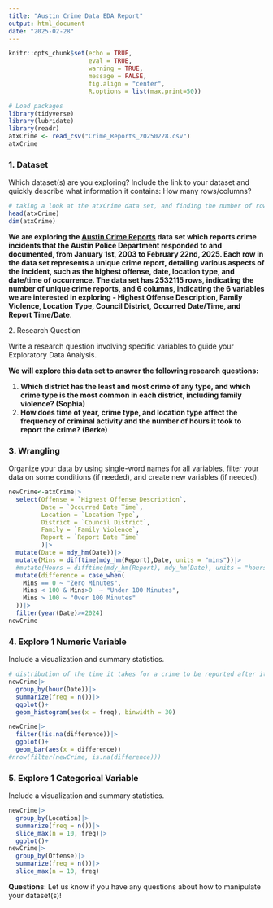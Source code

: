 ```yaml
---
title: "Austin Crime Data EDA Report"
output: html_document
date: "2025-02-28"
---
```


```r
knitr::opts_chunk$set(echo = TRUE,
                      eval = TRUE,
                      warning = TRUE,
                      message = FALSE,
                      fig.align = "center",
                      R.options = list(max.print=50))
```

```r
# Load packages
library(tidyverse)
library(lubridate)
library(readr)
atxCrime <- read_csv("Crime_Reports_20250228.csv")
atxCrime
```

### 1. Dataset

Which dataset(s) are you exploring? Include the link to your dataset and quickly describe what information it contains: How many rows/columns?

```r
# taking a look at the atxCrime data set, and finding the number of rows and columns within the dataset.
head(atxCrime)
dim(atxCrime)
```

**We are exploring the [Austin Crime Reports](https://data.austintexas.gov/Public-Safety/Crime-Reports/fdj4-gpfu/about_data) data set which reports crime incidents that the Austin Police Department responded to and documented, from January 1st, 2003 to February 22nd, 2025. Each row in the data set represents a unique crime report, detailing various aspects of the incident, such as the highest offense, date, location type, and date/time of occurrence. The data set has 2532115 rows, indicating the number of unique crime reports, and 6 columns, indicating the 6 variables we are interested in exploring - Highest Offense Description, Family Violence, Location Type, Council District, Occurred Date/Time, and Report Time/Date**.

2\. Research Question

Write a research question involving specific variables to guide your Exploratory Data Analysis.

**We will explore this data set to answer the following research questions:**

1.  **Which district has the least and most crime of any type, and which crime type is the most common in each district, including family violence? (Sophia)**
2.  **How does time of year, crime type, and location type affect the frequency of criminal activity and the number of hours it took to report the crime? (Berke)**

### 3. Wrangling

Organize your data by using single-word names for all variables, filter your data on some conditions (if needed), and create new variables (if needed).

```r
newCrime<-atxCrime|>
  select(Offense = `Highest Offense Description`, 
         Date = `Occurred Date Time`,
         Location = `Location Type`,
         District = `Council District`,
         Family = `Family Violence`,
         Report = `Report Date Time`
         )|>
  mutate(Date = mdy_hm(Date))|>
  mutate(Mins = difftime(mdy_hm(Report),Date, units = "mins"))|>
  #mutate(Hours = difftime(mdy_hm(Report), mdy_hm(Date), units = "hours"))
  mutate(difference = case_when(
    Mins == 0 ~ "Zero Minutes",
    Mins < 100 & Mins>0  ~ "Under 100 Minutes",
    Mins > 100 ~ "Over 100 Minutes"
  ))|>
  filter(year(Date)>=2024)
newCrime
```

### 4. Explore 1 Numeric Variable

Include a visualization and summary statistics.

```r
# distribution of the time it takes for a crime to be reported after it occurs.
newCrime|>
  group_by(hour(Date))|>
  summarize(freq = n())|>
  ggplot()+
  geom_histogram(aes(x = freq), binwidth = 30)

newCrime|>
  filter(!is.na(difference))|>
  ggplot()+
  geom_bar(aes(x = difference))
#nrow(filter(newCrime, is.na(difference)))
```

### 5. Explore 1 Categorical Variable

Include a visualization and summary statistics.

```r
newCrime|>
  group_by(Location)|>
  summarize(freq = n())|>
  slice_max(n = 10, freq)|>
  ggplot()+
newCrime|>
  group_by(Offense)|>
  summarize(freq = n())|>
  slice_max(n = 10, freq)
```

**Questions**: Let us know if you have any questions about how to manipulate your dataset(s)!
